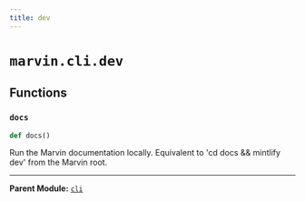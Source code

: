 ```yaml
---
title: dev
---
```


# `marvin.cli.dev`

## Functions

### `docs`
```python
def docs()
```
Run the Marvin documentation locally. Equivalent to 'cd docs && mintlify dev' from the Marvin root.

---

**Parent Module:** [`cli`](marvin-cli)
